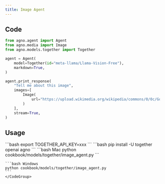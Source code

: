 ```yaml
---
title: Image Agent
---
```


## Code

```python cookbook/models/together/image_agent.py
from agno.agent import Agent
from agno.media import Image
from agno.models.together import Together

agent = Agent(
    model=Together(id="meta-llama/Llama-Vision-Free"),
    markdown=True,
)

agent.print_response(
    "Tell me about this image",
    images=[
        Image(
            url="https://upload.wikimedia.org/wikipedia/commons/0/0c/GoldenGateBridge-001.jpg"
        )
    ],
    stream=True,
)
```

## Usage

<Steps>
  <Snippet file="create-venv-step.mdx" />

  <Step title="Set your API key">
    ```bash
    export TOGETHER_API_KEY=xxx
    ```
  </Step>

  <Step title="Install libraries">
    ```bash
    pip install -U together openai agno
    ```
  </Step>

  <Step title="Run Agent">
    <CodeGroup>
    ```bash Mac
    python cookbook/models/together/image_agent.py
    ```

    ```bash Windows
    python cookbook/models/together/image_agent.py
    ```
    </CodeGroup>
  </Step>
</Steps>